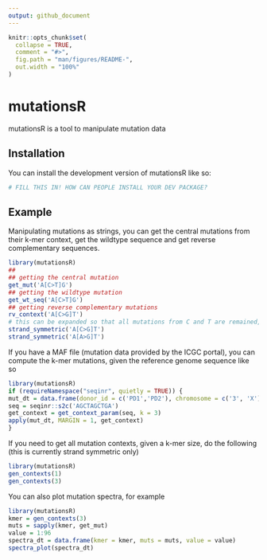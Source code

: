```yaml
---
output: github_document
---
```


<!-- README.md is generated from README.Rmd. Please edit that file -->

```r
knitr::opts_chunk$set(
  collapse = TRUE,
  comment = "#>",
  fig.path = "man/figures/README-",
  out.width = "100%"
)
```

# mutationsR

<!-- badges: start -->
<!-- badges: end -->

mutationsR is a tool to manipulate mutation data

## Installation

You can install the development version of mutationsR like so:

``` r
# FILL THIS IN! HOW CAN PEOPLE INSTALL YOUR DEV PACKAGE?
```

## Example

Manipulating mutations as strings, you can get the central mutations from their k-mer context, get the wildtype sequence and get reverse complementary sequences.

```r
library(mutationsR)
## 
## getting the central mutation
get_mut('A[C>T]G')
## getting the wildtype mutation
get_wt_seq('A[C>T]G')
## getting reverse complementary mutations
rv_context('A[C>G]T')
# this can be expanded so that all mutations from C and T are remained, and all mutations from A and G are converted to their reverse complementary counterparts
strand_symmetric('A[C>G]T')
strand_symmetric('A[A>G]T')

```

If you have a MAF file (mutation data provided  by the ICGC portal), you can compute the k-mer mutations, given the reference genome sequence like so


```r
library(mutationsR)
if (requireNamespace("seqinr", quietly = TRUE)) {
mut_dt = data.frame(donor_id = c('PD1','PD2'), chromosome = c('3', 'X'), chrom_start = c(5,7), chrom_end = c(5,7), reference_genome_allele = c('A','C'), mutated_from_base = c('A','C'), mutated_to_base = c('T', 'A'))
seq = seqinr::s2c('AGCTAGCTGA')
get_context = get_context_param(seq, k = 3)
apply(mut_dt, MARGIN = 1, get_context)
}
```

If you need to get all mutation contexts, given a k-mer size, do the following (this is currently strand symmetric only)

```r
library(mutationsR)
gen_contexts(1)
gen_contexts(3)
```

You can also plot mutation spectra, for example

```r
library(mutationsR)
kmer = gen_contexts(3)
muts = sapply(kmer, get_mut)
value = 1:96
spectra_dt = data.frame(kmer = kmer, muts = muts, value = value)
spectra_plot(spectra_dt)
```

